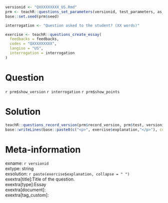 ```r
versionid <- "QXXXXXXXXX_US.Rmd"
prm <- teachR::questions_set_parameters(versionid, test_parameters, as_latex, record_version)
base::set.seed(prm$seed)

interrogation <- "Question asked to the student? (XX words)"

exercise <- teachR::questions_create_essay(
  feedbacks = feedbacks,
  codes = "QXXXXXXXXX",
  langiso = "US",
  interrogation = interrogation
)
```



Question
========
`r prm$show_version` `r interrogation` `r prm$show_points`



Solution
========

```r
teachR::questions_record_version(prm$record_version, prm$test, versionid, exercise)
base::writeLines(base::paste0(c("<p>", exercise$explanation,"</p>"), collapse ="</p><p>"))
```




Meta-information
================
exname: `r versionid`  
extype: string  
exsolution: `r paste(exercise$explanation, collapse = " ")`  
exextra[title]:Title of the question.  
exextra[type]:Essay  
exextra[document]:  
exextra[tag_custom]:  
